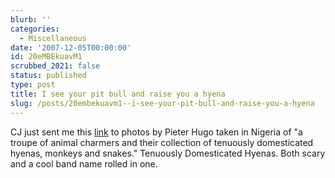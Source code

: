 ```yaml
---
blurb: ''
categories:
  - Miscellaneous
date: '2007-12-05T00:00:00'
id: 20eMBEkuavM1
scrubbed_2021: false
status: published
type: post
title: I see your pit bull and raise you a hyena
slug: /posts/20embekuavm1--i-see-your-pit-bull-and-raise-you-a-hyena
---
```


CJ just sent me this
[link](http://www.pieterhugo.com/nigeria/index.html) to photos by
Pieter Hugo taken in Nigeria of "a troupe of animal charmers and
their collection of tenuously domesticated hyenas, monkeys and
snakes." Tenuously Domesticated Hyenas. Both scary and a cool band
name rolled in one.
